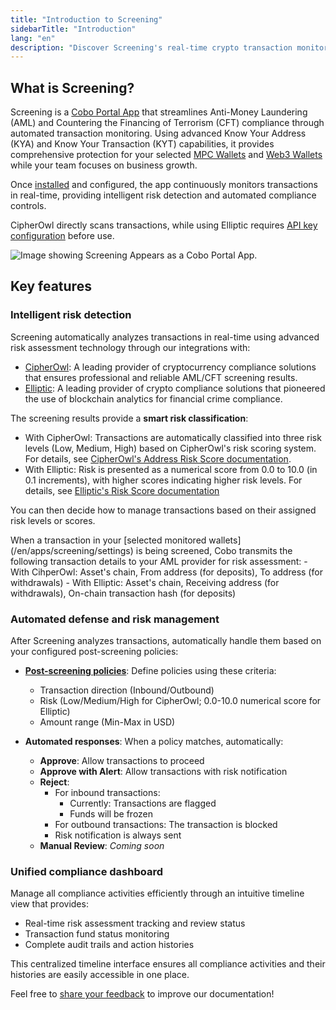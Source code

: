 ```yaml
---
title: "Introduction to Screening"
sidebarTitle: "Introduction"
lang: "en"
description: "Discover Screening's real-time crypto transaction monitoring with KYA/KYT capabilities. Automate AML/CFT compliance with risk detection and smart policy enforcement."
---
```


## What is Screening?

Screening is a [Cobo Portal App](/en/apps/introduction) that streamlines Anti-Money Laundering (AML) and Countering the Financing of Terrorism (CFT) compliance through automated transaction monitoring. Using advanced Know Your Address (KYA) and Know Your Transaction (KYT) capabilities, it provides comprehensive protection for your selected [MPC Wallets](/en/portal/mpc-wallets/introduction) and [Web3 Wallets](/en/portal/custodial-wallets/web3-wallets/set-up) while your team focuses on business growth.

Once [installed](/en/apps/screening/set-up) and configured, the app continuously monitors transactions in real-time, providing intelligent risk detection and automated compliance controls. 

<Note>CipherOwl directly scans transactions, while using Elliptic requires [API key configuration](/en/apps/screening/screening-settings#aml-provider-settings) before use.</Note>

<img src="/en/images/portal-apps/screening/screening-in-app-store.png" className="screenshot_modal" alt="Image showing Screening Appears as a Cobo Portal App."/>

## Key features

### Intelligent risk detection

Screening automatically analyzes transactions in real-time using advanced risk assessment technology through our integrations with:

- [CipherOwl](https://www.cipherowl.com/): A leading provider of cryptocurrency compliance solutions that ensures professional and reliable AML/CFT screening results.
- [Elliptic](https://www.elliptic.co/): A leading provider of crypto compliance solutions that pioneered the use of blockchain analytics for financial crime compliance.

The screening results provide a **smart risk classification**: 
  - With CipherOwl: Transactions are automatically classified into three risk levels (Low, Medium, High) based on CipherOwl's risk scoring system. For details, see [CipherOwl's Address Risk Score documentation](https://s.cipherowl.ai/Address-Risk-Score-1a0d90dd030f80b5904cd4aa76e15cea).
  - With Elliptic: Risk is presented as a numerical score from 0.0 to 10.0 (in 0.1 increments), with higher scores indicating higher risk levels. For details, see [Elliptic's Risk Score documentation](https://help.elliptic.co/en/articles/2641454-interpreting-risk-scores)
   
   You can then decide how to manage transactions based on their assigned risk levels or scores.

<Info>
When a transaction in your [selected monitored wallets](/en/apps/screening/settings) is being screened, Cobo transmits the following transaction details to your AML provider for risk assessment:
- With CihperOwl: Asset's chain, From address (for deposits), To address (for withdrawals)
- With Elliptic: Asset's chain, Receiving address (for withdrawals), On-chain transaction hash (for deposits)
</Info>

### Automated defense and risk management

After Screening analyzes transactions, automatically handle them based on your configured post-screening policies:

- [**Post-screening policies**](/en/apps/screening/risk-policies):
  Define policies using these criteria:
  - Transaction direction (Inbound/Outbound)
  - Risk (Low/Medium/High for CipherOwl; 0.0-10.0 numerical score for Elliptic)
  - Amount range (Min-Max in USD)

- **Automated responses**:
  When a policy matches, automatically:
  - **Approve**: Allow transactions to proceed
  - **Approve with Alert**: Allow transactions with risk notification
  - **Reject**:
    - For inbound transactions:
      - Currently: Transactions are flagged
      - Funds will be frozen
    - For outbound transactions: The transaction is blocked
    - Risk notification is always sent
  - **Manual Review**: *Coming soon*

### Unified compliance dashboard

Manage all compliance activities efficiently through an intuitive timeline view that provides:

- Real-time risk assessment tracking and review status
- Transaction fund status monitoring
- Complete audit trails and action histories

This centralized timeline interface ensures all compliance activities and their histories are easily accessible in one place.

<Tip>Feel free to [share your feedback](https://forms.zohopublic.com/cobo/form/DocumentFeedbackForm/formperma/QvLOhxJv1_JMsJ-1dleZ8Itb_7rzN-LtgvsDdxosoVI?referrername=manuals) to improve our documentation!</Tip>